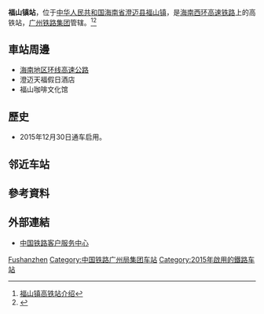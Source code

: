 {{Infobox China railway station 
|车站名称 =福山镇站
|图片 = 
|图片介绍 = 
|车站代码 = 
|车站名称拼音 = Fushanzhen
|英文名称=Fushanzhen Railway Station
|电报码 = FZQ
|拼音码 = FSZ
|车站位置 = [[海南省|海南省]][[澄迈县|澄迈县]][[福山镇|福山镇]]
|归属 =[[广州铁路集团|广州铁路集团]]
|线路 = [[海南西环高速铁路|海南西环高速铁路]]
|车站等级 = 
|月台数目 = 2
|股道数目 = 4
|坐标 = {{coord|19|52|41.24|N|109|54|51.40|E|display=inline,title}}
}}

'''福山镇站'''，位于[[中华人民共和国|中华人民共和国]][[海南省|海南省]][[澄迈县|澄迈县]][[福山镇|福山镇]]，是[[海南西环高速铁路|海南西环高速铁路]]上的高铁站，[[广州铁路集团|广州铁路集团]]管辖。<ref>[http://search.huochepiao.com/huochezhan/jieshao/4186.htm 福山镇高铁站介绍]</ref><ref>{{cite news|url = http://news.163.com/15/1222/22/BBFM6TPU00014AED.html|title = 西环高铁福山镇站建设完工 站外公路、绿化等进入收尾(组图)|work = 网易新闻|date = 2015-12-22|access-date = 2016-11-02|archive-url = https://web.archive.org/web/20161103235259/http://news.163.com/15/1222/22/BBFM6TPU00014AED.html|archive-date = 2016-11-03|dead-url = yes}}</ref>

== 車站周邊 ==
* [[海南地区环线高速公路|海南地区环线高速公路]]
* 澄迈天福假日酒店
* 福山咖啡文化馆

== 歷史 ==
* 2015年12月30日通车启用。

==邻近车站==
{{start rail box|[[中国铁路|中国铁路]]}}
{{s-inop|[[临高南站|临高南]]|内环方向}}
{{s-line|[[海南环岛高速铁路|海南环岛高速铁路]]}}
{{s-inop|[[老城镇站|老城镇]]|外环方向}}
{{s-end}}

== 參考資料 ==
{{reflist}}

== 外部連結 ==
* [http://www.12306.cn/mormhweb 中国铁路客户服务中心]

{{China-rail-stub}}
{{海南环岛高速铁路}}

[[Category:海南省铁路车站|Fushanzhen]]
[[Category:中国铁路广州局集团车站|Category:中国铁路广州局集团车站]]
[[Category:2015年啟用的鐵路车站|Category:2015年啟用的鐵路车站]]